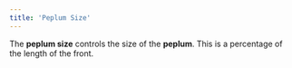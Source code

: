 ```yaml
---
title: 'Peplum Size'
---
```


The **peplum size** controls the size of the **peplum**. This is a percentage
of the length of the front.
